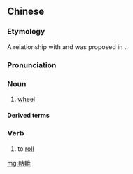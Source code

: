 {{also|轱辘}}
==Chinese==
{{zh-forms|s=轱辘|alt=轂轆,軲轤}}

===Etymology===
A relationship with {{cog|bo|འཁོར་ལོ||wheel}} and {{cog|ine-pro|*kʷékʷlos||wheel}} was proposed in {{zh-ref|Bauer (1994)}}.

===Pronunciation===
{{zh-pron
|m=gūlu
|c=gu1 luk1,gu1 luk6
|cat=n,v
}}

===Noun===
{{zh-noun}}

# {{lb|zh|Mandarin|colloquial}} [[wheel]]

====Derived terms====
{{zh-der|車軲轆|車軲轆話}}

===Verb===
{{zh-verb}}

# {{lb|zh|Mandarin|colloquial}} to [[roll]]

[[mg:軲轆]]